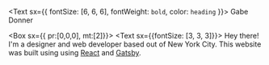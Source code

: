 


<Text sx={{ fontSize: [6, 6, 6], fontWeight: `bold`, color: `heading` }}>
  Gabe Donner
</Text>

<Box sx={{ pr:[0,0,0], mt:[2]}}>
  <Text sx={{fontSize: [3, 3, 3]}}>
    Hey there! I'm a designer and web developer based out of New York City. 
    This website was built using using <a target="_blank" rel="noopener noreferrer" href="https://www.reactjs.org">React</a> and <a target="_blank" rel="noopener noreferrer" href="https://www.gatsbyjs.com">Gatsby</a>.
  </Text>
</Box>


<!-- hero with flex box

<Flex
  sx={{
    flexWrap: 'wrap',
  }}>
  <Box
    sx={{
      mt: 3,
      pb: 4,
      flexGrow: 1,
      flexBasis: 256,
    }}>
    <Text
        sx={{
          fontSize: [3, 3, 3],
          color: 'secondary',
        }}>
        Projects
    </Text>
  </Box>
  
  <Box
    sx={{
      mt: 3,
      flexGrow: 99999,
      flexBasis: 0,
      minWidth: 320,
      a: {
        fontWeight: 'medium',
        fontSize: [3, 3, 3],
      }
      }}>
      <Text sx={{ fontSize: [6, 6, 6], fontWeight: `bold`, color: `heading` }}>
          Gabe Donner
      </Text>
      <Box sx={{ pr:[0,0,0], mt:[2]}}>
        <Text sx={{fontSize: [3, 3, 3]}}>
           Hey there! I'm a designer and web developer based out of New York City. 
            This website was built using using <a target="_blank" rel="noopener noreferrer" href="https://www.reactjs.org">React</a> and <a target="_blank" rel="noopener noreferrer" href="https://www.gatsbyjs.com">Gatsby</a>.
        </Text>
      </Box>  
  </Box>
</Flex>-->
